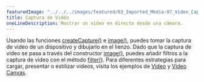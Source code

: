 ---
featuredImage: "../../../images/featured/03_Imported_Media-07_Video_Capture-thumbnail.png"
title: Captura de Video
oneLineDescription: Mostrar un video en directo desde una cámara.
---

Usando las funciones
<a href="/reference/#/p5/createCapture/" target="_blank">createCapture()</a>
e <a href="/reference/#/p5/image/" target="_blank">image()</a>,
puedes tomar la captura de video de un dispositivo y dibujarlo en el lienzo.
Dado que la captura de video se pasa a través del constructor
<a href="/reference/#/p5/image/" target="_blank">image()</a>,
puedes añadir filtros a la captura de video con el método
<a href="/reference/#/p5/filter/" target="_blank">filter()</a>.
Para diferentes estrategias para cargar, presentar o estilizar videos,
visita los ejemplos de
<a href="/examples/dom-video.html/" target="_blank">Video</a> y
<a href="/examples/dom-video-canvas.html/" target="_blank">Video Canvas</a>.
